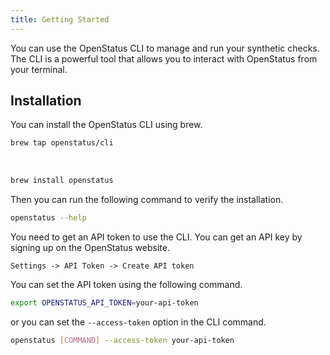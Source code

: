 ```yaml
---
title: Getting Started
---
```


You can use the OpenStatus CLI to manage and run your synthetic checks. The CLI is a powerful tool that allows you to interact with OpenStatus from your terminal.

## Installation

You can install the OpenStatus CLI using brew.

```bash
brew tap openstatus/cli
```

<br/>

```bash
brew install openstatus
```

Then you can run the following command to verify the installation.

```bash
openstatus --help
```

You need to get an API token to use the CLI. You can get an API key by signing up on the OpenStatus website.

`Settings -> API Token -> Create API token`

You can set the API token using the following command.

```bash
export OPENSTATUS_API_TOKEN=your-api-token
```

or you can set the `--access-token` option in the CLI command.

```bash
openstatus [COMMAND] --access-token your-api-token
```
